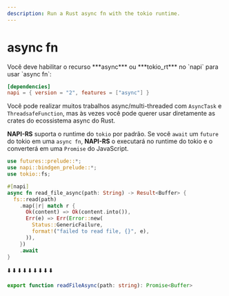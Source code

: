 ```yaml
---
description: Run a Rust async fn with the tokio runtime.
---
```



# async fn

<Callout>
Você deve habilitar o recurso ***async*** ou ***tokio_rt*** no `napi` para usar `async fn`:

```toml {3} filename="Cargo.toml"
[dependencies]
napi = { version = "2", features = ["async"] }
```

</Callout>

Você pode realizar muitos trabalhos async/multi-threaded com `AsyncTask` e `ThreadsafeFunction`, mas às vezes você pode querer usar diretamente as crates do ecossistema async do Rust.

**NAPI-RS** suporta o runtime do `tokio` por padrão. Se você `await` um `future` do tokio em uma `async fn`, **NAPI-RS** o executará no runtime do tokio e o converterá em uma `Promise` do JavaScript.

```rust {6} filename="lib.rs"
use futures::prelude::*;
use napi::bindgen_prelude::*;
use tokio::fs;

#[napi]
async fn read_file_async(path: String) -> Result<Buffer> {
  fs::read(path)
    .map(|r| match r {
      Ok(content) => Ok(content.into()),
      Err(e) => Err(Error::new(
        Status::GenericFailure,
        format!("failed to read file, {}", e),
      )),
    })
    .await
}
```

⬇️ ⬇️ ⬇️ ⬇️ ⬇️ ⬇️ ⬇️ ⬇️ ⬇️

```ts filename="index.d.ts"
export function readFileAsync(path: string): Promise<Buffer>
```
